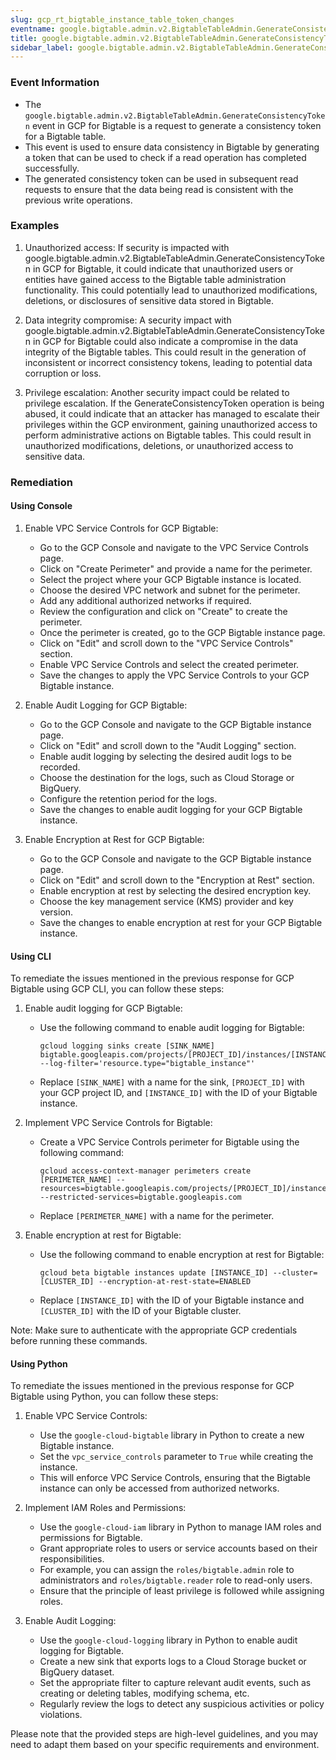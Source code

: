 ```yaml
--- 
slug: gcp_rt_bigtable_instance_table_token_changes
eventname: google.bigtable.admin.v2.BigtableTableAdmin.GenerateConsistencyToken
title: google.bigtable.admin.v2.BigtableTableAdmin.GenerateConsistencyToken
sidebar_label: google.bigtable.admin.v2.BigtableTableAdmin.GenerateConsistencyToken
---
```

                       
### Event Information

- The `google.bigtable.admin.v2.BigtableTableAdmin.GenerateConsistencyToken` event in GCP for Bigtable is a request to generate a consistency token for a Bigtable table.
- This event is used to ensure data consistency in Bigtable by generating a token that can be used to check if a read operation has completed successfully.
- The generated consistency token can be used in subsequent read requests to ensure that the data being read is consistent with the previous write operations.


### Examples

1. Unauthorized access: If security is impacted with google.bigtable.admin.v2.BigtableTableAdmin.GenerateConsistencyToken in GCP for Bigtable, it could indicate that unauthorized users or entities have gained access to the Bigtable table administration functionality. This could potentially lead to unauthorized modifications, deletions, or disclosures of sensitive data stored in Bigtable.

2. Data integrity compromise: A security impact with google.bigtable.admin.v2.BigtableTableAdmin.GenerateConsistencyToken in GCP for Bigtable could also indicate a compromise in the data integrity of the Bigtable tables. This could result in the generation of inconsistent or incorrect consistency tokens, leading to potential data corruption or loss.

3. Privilege escalation: Another security impact could be related to privilege escalation. If the GenerateConsistencyToken operation is being abused, it could indicate that an attacker has managed to escalate their privileges within the GCP environment, gaining unauthorized access to perform administrative actions on Bigtable tables. This could result in unauthorized modifications, deletions, or unauthorized access to sensitive data.

### Remediation

#### Using Console

1. Enable VPC Service Controls for GCP Bigtable:
   - Go to the GCP Console and navigate to the VPC Service Controls page.
   - Click on "Create Perimeter" and provide a name for the perimeter.
   - Select the project where your GCP Bigtable instance is located.
   - Choose the desired VPC network and subnet for the perimeter.
   - Add any additional authorized networks if required.
   - Review the configuration and click on "Create" to create the perimeter.
   - Once the perimeter is created, go to the GCP Bigtable instance page.
   - Click on "Edit" and scroll down to the "VPC Service Controls" section.
   - Enable VPC Service Controls and select the created perimeter.
   - Save the changes to apply the VPC Service Controls to your GCP Bigtable instance.

2. Enable Audit Logging for GCP Bigtable:
   - Go to the GCP Console and navigate to the GCP Bigtable instance page.
   - Click on "Edit" and scroll down to the "Audit Logging" section.
   - Enable audit logging by selecting the desired audit logs to be recorded.
   - Choose the destination for the logs, such as Cloud Storage or BigQuery.
   - Configure the retention period for the logs.
   - Save the changes to enable audit logging for your GCP Bigtable instance.

3. Enable Encryption at Rest for GCP Bigtable:
   - Go to the GCP Console and navigate to the GCP Bigtable instance page.
   - Click on "Edit" and scroll down to the "Encryption at Rest" section.
   - Enable encryption at rest by selecting the desired encryption key.
   - Choose the key management service (KMS) provider and key version.
   - Save the changes to enable encryption at rest for your GCP Bigtable instance.

#### Using CLI

To remediate the issues mentioned in the previous response for GCP Bigtable using GCP CLI, you can follow these steps:

1. Enable audit logging for GCP Bigtable:
   - Use the following command to enable audit logging for Bigtable:
     ```
     gcloud logging sinks create [SINK_NAME] bigtable.googleapis.com/projects/[PROJECT_ID]/instances/[INSTANCE_ID] --log-filter='resource.type="bigtable_instance"'
     ```
   - Replace `[SINK_NAME]` with a name for the sink, `[PROJECT_ID]` with your GCP project ID, and `[INSTANCE_ID]` with the ID of your Bigtable instance.

2. Implement VPC Service Controls for Bigtable:
   - Create a VPC Service Controls perimeter for Bigtable using the following command:
     ```
     gcloud access-context-manager perimeters create [PERIMETER_NAME] --resources=bigtable.googleapis.com/projects/[PROJECT_ID]/instances/[INSTANCE_ID] --restricted-services=bigtable.googleapis.com
     ```
   - Replace `[PERIMETER_NAME]` with a name for the perimeter.

3. Enable encryption at rest for Bigtable:
   - Use the following command to enable encryption at rest for Bigtable:
     ```
     gcloud beta bigtable instances update [INSTANCE_ID] --cluster=[CLUSTER_ID] --encryption-at-rest-state=ENABLED
     ```
   - Replace `[INSTANCE_ID]` with the ID of your Bigtable instance and `[CLUSTER_ID]` with the ID of your Bigtable cluster.

Note: Make sure to authenticate with the appropriate GCP credentials before running these commands.

#### Using Python

To remediate the issues mentioned in the previous response for GCP Bigtable using Python, you can follow these steps:

1. Enable VPC Service Controls:
   - Use the `google-cloud-bigtable` library in Python to create a new Bigtable instance.
   - Set the `vpc_service_controls` parameter to `True` while creating the instance.
   - This will enforce VPC Service Controls, ensuring that the Bigtable instance can only be accessed from authorized networks.

2. Implement IAM Roles and Permissions:
   - Use the `google-cloud-iam` library in Python to manage IAM roles and permissions for Bigtable.
   - Grant appropriate roles to users or service accounts based on their responsibilities.
   - For example, you can assign the `roles/bigtable.admin` role to administrators and `roles/bigtable.reader` role to read-only users.
   - Ensure that the principle of least privilege is followed while assigning roles.

3. Enable Audit Logging:
   - Use the `google-cloud-logging` library in Python to enable audit logging for Bigtable.
   - Create a new sink that exports logs to a Cloud Storage bucket or BigQuery dataset.
   - Set the appropriate filter to capture relevant audit events, such as creating or deleting tables, modifying schema, etc.
   - Regularly review the logs to detect any suspicious activities or policy violations.

Please note that the provided steps are high-level guidelines, and you may need to adapt them based on your specific requirements and environment.


 